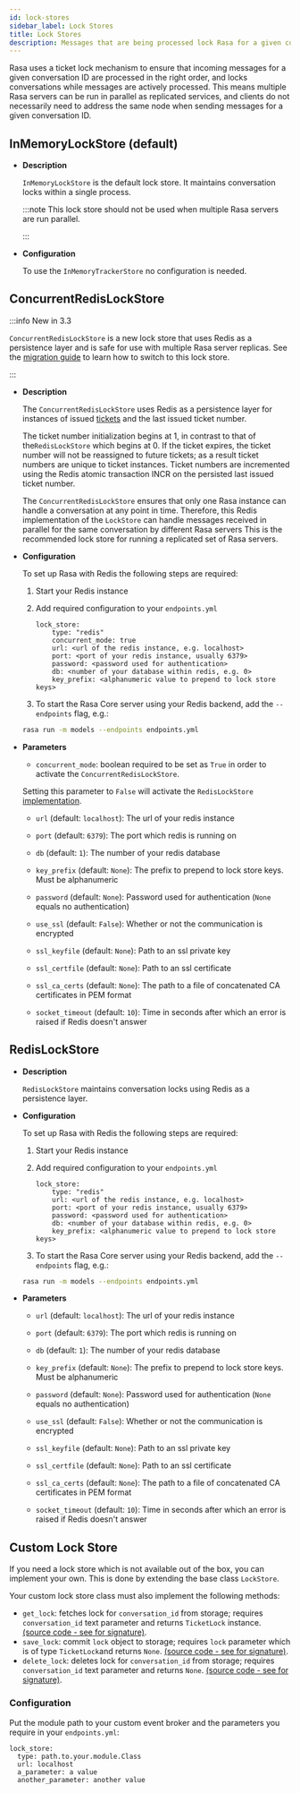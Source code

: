 ```yaml
---
id: lock-stores
sidebar_label: Lock Stores
title: Lock Stores
description: Messages that are being processed lock Rasa for a given conversation ID to ensure that multiple incoming messages for that conversation do not interfere with each other. Rasa provides multiple implementations to maintain conversation locks.
---
```


Rasa uses a ticket lock mechanism to ensure that incoming messages for a given
conversation ID are processed in the right order, and locks conversations while
messages are actively processed. This means multiple Rasa servers can
be run in parallel as replicated services, and clients do not necessarily need to
address the same node when sending messages for a given conversation ID.

## InMemoryLockStore (default)


* **Description**

  `InMemoryLockStore` is the default lock store. It maintains conversation locks
  within a single process.

  :::note
  This lock store should not be used when multiple Rasa servers are run
  parallel.

  :::



* **Configuration**

  To use the `InMemoryTrackerStore` no configuration is needed.


## ConcurrentRedisLockStore

:::info New in 3.3

`ConcurrentRedisLockStore` is a new lock store that uses Redis as a persistence layer and is safe for use with multiple Rasa server replicas.
See the [migration guide](./migration-guide.mdx#concurrentredislockstore) to learn how to switch to this lock store.

:::


* **Description**

  The `ConcurrentRedisLockStore` uses Redis as a persistence layer for instances of issued [tickets](https://rasa.com/docs/rasa/reference/rasa/core/lock/#ticket-objects) and the last issued ticket number.

  The ticket number initialization begins at 1, in contrast to that of the`RedisLockStore` which begins at 0.
  If the ticket expires, the ticket number will not be reassigned to future tickets; as a result ticket numbers are unique to ticket instances.
  Ticket numbers are incremented using the Redis atomic transaction INCR on the persisted last issued ticket number.

  The `ConcurrentRedisLockStore` ensures that only one Rasa instance can handle a conversation at any point in time.
  Therefore, this Redis implementation of the `LockStore` can handle messages received in parallel for the same conversation by different Rasa servers
  This is the recommended lock store for running a replicated set of Rasa servers.

* **Configuration**


  To set up Rasa with Redis the following steps are required:

  1. Start your Redis instance

  2. Add required configuration to your `endpoints.yml`

     ```yaml-rasa
     lock_store:
         type: "redis"
         concurrent_mode: true
         url: <url of the redis instance, e.g. localhost>
         port: <port of your redis instance, usually 6379>
         password: <password used for authentication>
         db: <number of your database within redis, e.g. 0>
         key_prefix: <alphanumeric value to prepend to lock store keys>
     ```

  3. To start the Rasa Core server using your Redis backend, add the `--endpoints`
  flag, e.g.:

  ```bash
  rasa run -m models --endpoints endpoints.yml
  ```



* **Parameters**

  * `concurrent_mode`: boolean required to be set as `True` in order to activate the `ConcurrentRedisLockStore`.

  Setting this parameter to `False` will activate the `RedisLockStore` [implementation](./lock-stores.mdx#redislockstore).

  * `url` (default: `localhost`): The url of your redis instance

  * `port` (default: `6379`): The port which redis is running on

  * `db` (default: `1`): The number of your redis database

  * `key_prefix` (default: `None`): The prefix to prepend to lock store keys. Must
     be alphanumeric

  * `password` (default: `None`): Password used for authentication
    (`None` equals no authentication)

  * `use_ssl` (default: `False`): Whether or not the communication is encrypted

  * `ssl_keyfile` (default: `None`): Path to an ssl private key

  * `ssl_certfile` (default: `None`): Path to an ssl certificate

  * `ssl_ca_certs` (default: `None`): The path to a file of concatenated CA certificates in PEM format

  * `socket_timeout` (default: `10`): Time in seconds after which an
     error is raised if Redis doesn't answer

## RedisLockStore


* **Description**

  `RedisLockStore` maintains conversation locks using Redis as a persistence layer.



* **Configuration**

  To set up Rasa with Redis the following steps are required:

  1. Start your Redis instance

  2. Add required configuration to your `endpoints.yml`

     ```yaml-rasa
     lock_store:
         type: "redis"
         url: <url of the redis instance, e.g. localhost>
         port: <port of your redis instance, usually 6379>
         password: <password used for authentication>
         db: <number of your database within redis, e.g. 0>
         key_prefix: <alphanumeric value to prepend to lock store keys>
     ```

  3. To start the Rasa Core server using your Redis backend, add the `--endpoints`
  flag, e.g.:

  ```bash
  rasa run -m models --endpoints endpoints.yml
  ```



* **Parameters**

  * `url` (default: `localhost`): The url of your redis instance

  * `port` (default: `6379`): The port which redis is running on

  * `db` (default: `1`): The number of your redis database

  * `key_prefix` (default: `None`): The prefix to prepend to lock store keys. Must
     be alphanumeric

  * `password` (default: `None`): Password used for authentication
    (`None` equals no authentication)

  * `use_ssl` (default: `False`): Whether or not the communication is encrypted

  * `ssl_keyfile` (default: `None`): Path to an ssl private key

  * `ssl_certfile` (default: `None`): Path to an ssl certificate

  * `ssl_ca_certs` (default: `None`): The path to a file of concatenated CA certificates in PEM format

  * `socket_timeout` (default: `10`): Time in seconds after which an
     error is raised if Redis doesn't answer


## Custom Lock Store

If you need a lock store which is not available out of the box, you can implement your own.
This is done by extending the base class `LockStore`.

Your custom lock store class must also implement the following methods:
- `get_lock`: fetches lock for `conversation_id` from storage; requires `conversation_id` text parameter and returns `TicketLock` instance.
[(source code - see for signature)](https://github.com/RasaHQ/rasa/blob/main/rasa/core/lock_store.py#L59).
- `save_lock`: commit `lock` object to storage; requires `lock` parameter which is of type `TicketLock`and returns `None`.
[(source code - see for signature)](https://github.com/RasaHQ/rasa/blob/main/rasa/core/lock_store.py#L67).
- `delete_lock`: deletes lock for `conversation_id` from storage; requires `conversation_id` text parameter and returns `None`.
[(source code - see for signature)](https://github.com/RasaHQ/rasa/blob/main/rasa/core/lock_store.py#L63).

### Configuration

Put the module path to your custom event broker and the parameters you require in your `endpoints.yml`:

 ```yaml-rasa title="endpoints.yml"
 lock_store:
   type: path.to.your.module.Class
   url: localhost
   a_parameter: a value
   another_parameter: another value
 ```
